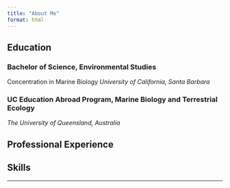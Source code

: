 ```yaml
---
title: "About Me"
format: html
---
```


## Education

### Bachelor of Science, Environmental Studies
Concentration in Marine Biology
*University of California, Santa Barbara*

### UC Education Abroad Program, Marine Biology and Terrestrial Ecology
*The University of Queensland, Australia*

## Professional Experience

## Skills

---

